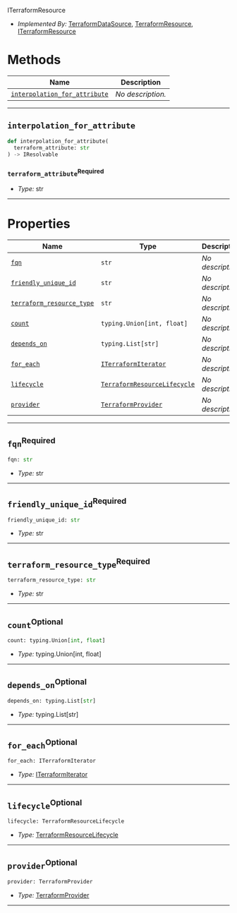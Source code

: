  ITerraformResource <a name="ITerraformResource" id="cdktf.ITerraformResource"></a>

- *Implemented By:* <a href="#cdktf.TerraformDataSource">TerraformDataSource</a>, <a href="#cdktf.TerraformResource">TerraformResource</a>, <a href="#cdktf.ITerraformResource">ITerraformResource</a>

# Methods <a name="Methods" id="Methods"></a>

| **Name** | **Description** |
| --- | --- |
| <code><a href="#cdktf.ITerraformResource.interpolationForAttribute">interpolation_for_attribute</a></code> | *No description.* |

---

## `interpolation_for_attribute` <a name="interpolation_for_attribute" id="cdktf.ITerraformResource.interpolationForAttribute"></a>

```python
def interpolation_for_attribute(
  terraform_attribute: str
) -> IResolvable
```

### `terraform_attribute`<sup>Required</sup> <a name="terraform_attribute" id="cdktf.ITerraformResource.interpolationForAttribute.parameter.terraformAttribute"></a>

- *Type:* str

---

# Properties <a name="Properties" id="Properties"></a>

| **Name** | **Type** | **Description** |
| --- | --- | --- |
| <code><a href="#cdktf.ITerraformResource.property.fqn">fqn</a></code> | <code>str</code> | *No description.* |
| <code><a href="#cdktf.ITerraformResource.property.friendlyUniqueId">friendly_unique_id</a></code> | <code>str</code> | *No description.* |
| <code><a href="#cdktf.ITerraformResource.property.terraformResourceType">terraform_resource_type</a></code> | <code>str</code> | *No description.* |
| <code><a href="#cdktf.ITerraformResource.property.count">count</a></code> | <code>typing.Union[int, float]</code> | *No description.* |
| <code><a href="#cdktf.ITerraformResource.property.dependsOn">depends_on</a></code> | <code>typing.List[str]</code> | *No description.* |
| <code><a href="#cdktf.ITerraformResource.property.forEach">for_each</a></code> | <code><a href="#cdktf.ITerraformIterator">ITerraformIterator</a></code> | *No description.* |
| <code><a href="#cdktf.ITerraformResource.property.lifecycle">lifecycle</a></code> | <code><a href="#cdktf.TerraformResourceLifecycle">TerraformResourceLifecycle</a></code> | *No description.* |
| <code><a href="#cdktf.ITerraformResource.property.provider">provider</a></code> | <code><a href="#cdktf.TerraformProvider">TerraformProvider</a></code> | *No description.* |

---

## `fqn`<sup>Required</sup> <a name="fqn" id="cdktf.ITerraformResource.property.fqn"></a>

```python
fqn: str
```

- *Type:* str

---

## `friendly_unique_id`<sup>Required</sup> <a name="friendly_unique_id" id="cdktf.ITerraformResource.property.friendlyUniqueId"></a>

```python
friendly_unique_id: str
```

- *Type:* str

---

## `terraform_resource_type`<sup>Required</sup> <a name="terraform_resource_type" id="cdktf.ITerraformResource.property.terraformResourceType"></a>

```python
terraform_resource_type: str
```

- *Type:* str

---

## `count`<sup>Optional</sup> <a name="count" id="cdktf.ITerraformResource.property.count"></a>

```python
count: typing.Union[int, float]
```

- *Type:* typing.Union[int, float]

---

## `depends_on`<sup>Optional</sup> <a name="depends_on" id="cdktf.ITerraformResource.property.dependsOn"></a>

```python
depends_on: typing.List[str]
```

- *Type:* typing.List[str]

---

## `for_each`<sup>Optional</sup> <a name="for_each" id="cdktf.ITerraformResource.property.forEach"></a>

```python
for_each: ITerraformIterator
```

- *Type:* <a href="#cdktf.ITerraformIterator">ITerraformIterator</a>

---

## `lifecycle`<sup>Optional</sup> <a name="lifecycle" id="cdktf.ITerraformResource.property.lifecycle"></a>

```python
lifecycle: TerraformResourceLifecycle
```

- *Type:* <a href="#cdktf.TerraformResourceLifecycle">TerraformResourceLifecycle</a>

---

## `provider`<sup>Optional</sup> <a name="provider" id="cdktf.ITerraformResource.property.provider"></a>

```python
provider: TerraformProvider
```

- *Type:* <a href="#cdktf.TerraformProvider">TerraformProvider</a>

---
